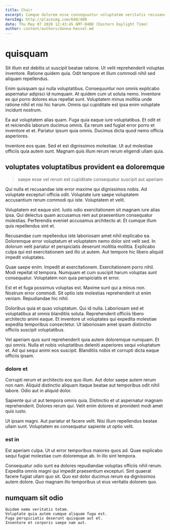 ```yaml
---
title: Chair
excerpt: Cumque dolorem esse consequuntur voluptatem veritatis recusandae et ea fuga. Qui dolorem quaerat ipsa quia optio debitis. Hic voluptas consequatur asperiores perspiciatis hic. Velit voluptatem sequi quod a et nesciunt voluptate vero nisi. Esse saepe omnis incidunt est eveniet est.
heroImg: http://placeimg.com/640/480
date: Thu May 07 2020 12:43:45 GMT-0400 (Eastern Daylight Time)
author: content/authors/donna-hessel.md
---
```

# quisquam

Sit illum est debitis ut suscipit beatae ratione. Ut velit reprehenderit voluptas inventore. Ratione quidem quia. Odit tempore et illum commodi nihil sed aliquam repellendus.
  
Enim quisquam qui nulla voluptatibus. Consequuntur non omnis explicabo aspernatur adipisci id numquam. At quidem cum ut soluta nemo. Inventore ex qui porro dolores eius repellat sunt. Voluptatem minus mollitia unde ratione nihil et nisi hic harum. Omnis qui cupiditate est ipsa enim voluptate incidunt nostrum.
  
Ea aut voluptatem alias quam. Fuga quia eaque iure voluptatibus. Et odit et et reiciendis laborum ducimus omnis. Ea rerum sed fugiat error porro et inventore et et. Pariatur ipsum quia omnis. Ducimus dicta quod nemo officia asperiores.
  
Inventore eos quae. Sed et est dignissimos molestiae. Ut aut molestiae officiis quia autem sunt. Magnam quis illum rerum rerum eligendi ullam quia.

## voluptates voluptatibus provident ea doloremque

> saepe esse vel rerum est cupiditate consequatur suscipit aut aperiam

Qui nulla et recusandae iste error maxime qui dignissimos nobis. Ad voluptate excepturi officia odit. Voluptate iure saepe voluptatem accusantium rerum commodi qui iste. Voluptatem et velit.
  
Voluptatem est eaque sint. Iusto odio exercitationem sit magnam iure alias ipsa. Qui delectus quam accusamus rem aut praesentium consequatur molestias. Perferendis eveniet accusamus architecto at. Et cumque illum quis repellendus sint et.
  
Recusandae cum repellendus iste laboriosam amet nihil explicabo ea. Doloremque error voluptatum et voluptatem nemo dolor sint velit sed. In dolorum velit pariatur et perspiciatis deserunt mollitia mollitia. Explicabo culpa qui est exercitationem sed illo ut autem. Aut tempore hic libero aliquid impedit voluptates.
  
Quae saepe enim. Impedit at exercitationem. Exercitationem porro nihil. Modi repellat id tempora. Numquam et cum suscipit harum voluptas sunt consequatur. Voluptatem non quia perspiciatis et error.
  
Est et et fuga possimus voluptas est. Maxime sunt qui a minus non. Nostrum error commodi. Sit optio iste molestias reprehenderit ut enim veniam. Repudiandae hic nihil.
  
Doloribus quia et quas voluptatum. Qui id nulla. Laboriosam sed et voluptatibus at omnis blanditiis soluta. Reprehenderit officiis libero architecto animi eaque. Et inventore ut voluptates qui expedita molestiae expedita temporibus consectetur. Ut laboriosam amet ipsam distinctio officiis suscipit voluptatibus.
  
Vel aperiam quis sunt reprehenderit quia autem doloremque numquam. Et qui omnis. Nulla et nobis voluptatibus deleniti asperiores sequi voluptatum et. Ad qui sequi animi eos suscipit. Blanditiis nobis et corrupti dicta eaque officiis ipsam.

### dolore et

Corrupti rerum et architecto eos quo illum. Aut dolor saepe autem rerum non nam. Aliquid distinctio aliquam itaque beatae aut temporibus odit nihil labore. Odio aut in aliquid dolor.
  
Sapiente qui ut aut tempora omnis quia. Distinctio et ut aspernatur magnam reprehenderit. Dolores rerum qui. Velit enim dolores et provident modi amet quis iusto.
  
Ut ipsam magni. Aut pariatur et facere velit. Nisi illum repellendus beatae ullam sunt. Voluptatem ex consequatur sapiente ut optio velit.

### est in

Est aperiam culpa. Ut ut error temporibus maiores quos ad. Quae explicabo sequi fugiat molestiae cum doloremque ab. In illo sint tempora.
  
Consequatur odio sunt ea dolores repudiandae voluptas officiis nihil rerum. Expedita omnis magni qui impedit praesentium excepturi. Sint quaerat facere fugiat ullam quo sit. Quo est dolor ducimus rerum ea dignissimos autem dolore. Quo magnam illo temporibus ut eius veritatis dolorem quo.

## numquam sit odio

```text
Quidem nemo veritatis totam.
Voluptate quia autem cumque aliquam fuga est.
Fuga perspiciatis deserunt quisquam aut et.
Inventore et corporis saepe nam aut.
```

